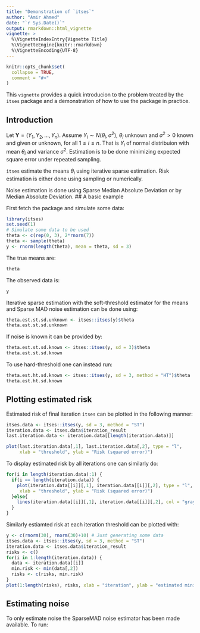 ```yaml
---
title: "Demonstration of `itses`"
author: "Amir Ahmed"
date: "`r Sys.Date()`"
output: rmarkdown::html_vignette
vignette: >
  %\VignetteIndexEntry{Vignette Title}
  %\VignetteEngine{knitr::rmarkdown}
  %\VignetteEncoding{UTF-8}
---
```


```r
knitr::opts_chunk$set(
  collapse = TRUE,
  comment = "#>"
)
```

This `vignette` provides a quick introducion to the problem treated by the `itses` package and a demonstration of how to use the package in practice.

## Introduction

Let $\mathbf{Y} = (Y_1, Y_2, \dots, Y_n)$. Assume $Y_i \sim N(\theta_i, \sigma^2)$,  $\theta_i$ unknown and $\sigma^2>0$ known and given or unknown, for all $1\leq i\leq n$. That is $Y_i$ of normal distribuion with mean $\theta_i$ and variance $\sigma^2$. Estimation is to be done minimizing expected square error under repeated sampling. 

`itses` estimate the means $\theta_i$ using iterative sparse estimation. Risk estimation is either done using sampling or numerically.

Noise estimation is done using Sparse Median Absolute Deviation or by Median Absolute Deviation.
## A basic example

First fetch the package and simulate some data:

```r
library(itses)
set.seed(1)
# Simulate some data to be used
theta <- c(rep(0, 3), 2*rnorm(7))
theta <- sample(theta)
y <- rnorm(length(theta), mean = theta, sd = 3)
```

The true means are:
````r
theta

```` 

The observed data is: 
````r
y

```` 

Iterative sparse estimation with the soft-threshold estimator for the means and Sparse MAD noise estimation can be done using:
````r
theta.est.st.sd.unknown <- itses::itses(y)$theta
theta.est.st.sd.unknown
```` 

If noise is known it can be provided by:
````r
theta.est.st.sd.known <- itses::itses(y, sd = 3)$theta
theta.est.st.sd.known
```` 

To use hard-threshold one can instead run:
````r
theta.est.ht.sd.known <- itses::itses(y, sd = 3, method = "HT")$theta
theta.est.ht.sd.known 
```` 


## Plotting estimated risk 
Estimated risk of final iteration `itses` can be plotted in the following manner: 
 
````r
itses.data <- itses::itses(y, sd = 3, method = "ST")
iteration.data <- itses.data$iteration_result
last.iteration.data <- iteration.data[[length(iteration.data)]]
```` 

 
````r
plot(last.iteration.data[,1], last.iteration.data[,2], type = "l",
     xlab = "threshold", ylab = "Risk (squared error)")
```` 

To display estimated risk by all iterations one can similarly do:
```r
for(i in length(iteration.data):1) {
  if(i == length(iteration.data)) {
    plot(iteration.data[[i]][,1], iteration.data[[i]][,2], type = "l",
     xlab = "threshold", ylab = "Risk (squared error)")
  }else{
    lines(iteration.data[[i]][,1], iteration.data[[i]][,2], col = "gray")
  }
}
```
Similarly estiamted risk at each iteration threshold can be plotted with:
```r

y <- c(rnorm(30), rnorm(30)+10) # Just generating some data
itses.data <- itses::itses(y, sd = 3, method = "ST")
iteration.data <- itses.data$iteration_result
risks <- c()
for(i in 1:length(iteration.data)) {
  data <- iteration.data[[i]]
  min.risk <- min(data[,2])
  risks <- c(risks, min.risk)
}
plot(1:length(risks), risks, xlab = "iteration", ylab = "estimated minimum risk", type = "l")
```

## Estimating noise

To only estimate noise the SparseMAD noise estimator has been made available. To run:
